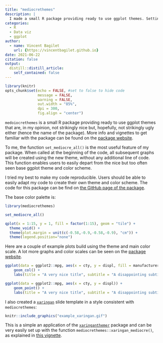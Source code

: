 ```yaml
---
title: "mediocrethemes"
description: |
  I made a small R package providing ready to use ggplot themes. Setting the theme for all graphs in a document only requires one short line of code.
categories:
  - R
  - Data viz
  - ggplot
author:
  - name: Vincent Bagilet
    url: {https://vincentbagilet.github.io}
date: 2021-06-22
citation: false
output:
  distill::distill_article:
    self_contained: false
---
```



```r
library(knitr)
opts_chunk$set(echo = FALSE, #set to false to hide code
               message = FALSE,
               warning = FALSE,
               out.width = "85%",
               dpi = 300,
               fig.align = "center") 
```

`medoiocrethemes` is a small R package providing ready to use ggplot themes that are, in my opinion, not strikingly nice but, hopefully, not strikingly ugly either (hence the name of the package). More info and vignettes to get familiar with the package can be found on the [package website](https://vincentbagilet.github.io/mediocrethemes/).

To me, the function `set_mediocre_all()` is the most useful feature of my package. When called at the beginning of the code, all subsequent graphs will be created using the new theme, without any additional line of code. This function enables users to easily depart from the nice but too often seen base ggplot theme and color scheme.

I tried my best to make my code reproducible. Users should be able to easily adapt my code to create their own theme and color scheme. The code for this package can be find on [the GitHub page of the package](https://github.com/vincentbagilet/mediocrethemes).

The base color palette is:

```r
library(mediocrethemes)

set_mediocre_all()

qplot(x = 1:15, y = 1, fill = factor(1:15), geom = "tile") +
  theme_void() +
  theme(plot.margin = unit(c(-0.58,-0.9,-0.58,-0.9), "cm")) +
  theme(legend.position="none") 
```


Here are a couple of example plots build using the theme and main color scale. A lot more graphs and color scales can be seen on the [package website](https://vincentbagilet.github.io/mediocrethemes/).

```r
ggplot(data = ggplot2::mpg, aes(x = cty, y = displ, fill = manufacturer)) +
    geom_col() +
    labs(title = "A very nice title", subtitle = "A disappointing subtitle")

ggplot(data = ggplot2::mpg, aes(x = cty, y = displ)) +
    geom_point() +
    labs(title = "A very nice title", subtitle = "A disappointing subtitle")
```

<!-- Several color palettes, inspired from [coolors](https://coolors.co/) are available, for instance: -->

<!-- ```{r} -->
<!-- qplot(x = 1:15, y = 1, fill = factor(1:15), geom = "tile") + -->
<!--   theme_void() + -->
<!--   scale_mediocre_d(pal = "coty") + -->
<!--   theme(plot.margin = unit(c(-0.58,-0.9,-0.58,-0.9), "cm")) + -->
<!--   theme(legend.position="none") -->
<!-- ``` -->

<!-- ```{r} -->
<!-- qplot(x = 1:15, y = 1, fill = factor(1:15), geom = "tile") + -->
<!--   theme_void() + -->
<!--   scale_mediocre_d(pal = "hotcold") + -->
<!--   theme(plot.margin = unit(c(-0.58,-0.9,-0.58,-0.9), "cm")) + -->
<!--   theme(legend.position="none") -->
<!-- ``` -->

I also created a [`xaringan`](https://github.com/yihui/xaringan) slide template in a style consistent with `mediocrethemes`:

```r
knitr::include_graphics("example_xaringan.gif")
```

This is a simple an application of the [`xaringanthemer`](https://pkg.garrickadenbuie.com/xaringanthemer/) package and can be very easily set up with the function `mediocrethemes::xaringan_mediocre()`, as explained in [this vignette](https://vincentbagilet.github.io/mediocrethemes/articles/xaringan.html).




